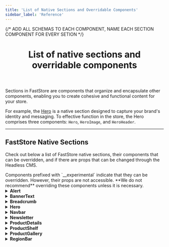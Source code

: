 ```yaml
---
title: 'List of Native Sections and Overridable Components'
sidebar_label: 'Reference'
---
```


{/* ADD ALL SCHEMAS TO EACH COMPONENT, NAME EACH SECTION COMPONENT FOR EVERY SETION */}


<header>

# List of native sections and overridable components

</header>

Sections in FastStore are components that organize and encapsulate other components, enabling you to create cohesive and functional content for your store.

For example, the [Hero](/components/organisms/hero) is a native section designed to capture your brand's identity and messaging. To effective function in the store, the Hero comprises three components: `Hero`, `HeroImage`, and `HeroHeader`.

---

## FastStore Native Sections

Check out below a list of FastStore native sections, their components that can be overridden, and if there are props that can be changed through the Headless CMS.

<Callout type="warning" emoji="⚠️">
  Components prefixed with `__experimental` indicate that they can be
  overridden. However, their props are not accessible. **We do not recommend**
  overriding these components unless it is necessary.
</Callout>

<details>
<summary><b>Alert</b></summary>

| Type                              | Availability                                                                                                           |
| --------------------------------- | ---------------------------------------------------------------------------------------------------------------------- |
| Overridable components            | <ul className="doc-list"><li>[`Alert`](/components/molecules/alert)</li><li>[`Icon`](/components/atoms/icon)</li></ul> |
| Headless CMS: props customization | <ul className="doc-list"><li> `Icon`</li><li> `dismissible`</li></ul>                                                  |

### Available schema 
Check the available Headless CMS schema that you can customize for this component:

```json
{
    "name": "Alert",
    "schema": {
      "title": "Alert",
      "description": "Add an alert",
      "type": "object",
      "required": ["icon", "content", "dismissible"],
      "properties": {
        "icon": {
          "type": "string",
          "title": "Icon",
          "enumNames": [
            "Bell",
            "BellRinging",
            "Checked",
            "Info",
            "Truck",
            "User"
          ],
          "enum": ["Bell", "BellRinging", "Checked", "Info", "Truck", "User"]
        },
        "content": { "type": "string", "title": "Content" },
        "link": {
          "title": "Link",
          "type": "object",
          "properties": {
            "text": { "type": "string", "title": "Link Text" },
            "to": { "type": "string", "title": "Action link" }
          }
        },
        "dismissible": {
          "type": "boolean",
          "default": false,
          "title": "Is dismissible?"
        }
      }
    }
  }

```

</details>

<details>
<summary><b>BannerText</b></summary>

| Type                              | Availability                                                                                                                                                                   |
| --------------------------------- | ------------------------------------------------------------------------------------------------------------------------------------------------------------------------------ |
| Overridable components            | <ul className="doc-list"><li> [`BannerText`](/components/organisms/banner-text)</li> <li> [`BannerTextContent`](/components/organisms/banner-text#bannertextcontent)</li></ul> |
| Headless CMS: props customization | <ul className="doc-list"><li> `ColorVariant`</li><li> `Variant`</li></ul>                                                                                                      |

### Available schema 
Check the available Headless CMS schema that you can customize for this component:

```json
 {
    "name": "BannerText",
    "schema": {
      "title": "Banner Text",
      "description": "Add a quick promotion with a text/action pair",
      "type": "object",
      "required": ["title", "caption", "link"],
      "properties": {
        "title": { "title": "Title", "type": "string" },
        "caption": { "title": "Caption", "type": "string" },
        "link": {
          "title": "Call to Action",
          "type": "object",
          "required": ["text", "url"],
          "properties": {
            "text": { "title": "Text", "type": "string" },
            "url": { "title": "URL", "type": "string" },
            "linkTargetBlank": {
              "type": "boolean",
              "title": "Open link in new window?",
              "default": false
            }
          }
        },
        "colorVariant": {
          "type": "string",
          "title": "Color variant",
          "enumNames": ["Main", "Light", "Accent"],
          "enum": ["main", "light", "accent"]
        },
        "variant": {
          "type": "string",
          "title": "Variant",
          "enumNames": ["Primary", "Secondary"],
          "enum": ["primary", "secondary"]
        }
      }
    }
  }

```
</details>

<details>
<summary><b>Breadcrumb</b></summary>

| Type                              | Availability                                                                                                                     |
| --------------------------------- | -------------------------------------------------------------------------------------------------------------------------------- |
| Overridable components            | <ul className="doc-list"><li>[`Breadcrumb`](/components/molecules/breadcrumb)</li><li>[`Icon`](/components/atoms/icon)</li></ul> |
| Headless CMS: props customization | <ul className="doc-list"><li>`Icon (HomeIcon)`</li></ul>                                                                         |

### Available schema 
Check the available Headless CMS schema that you can customize for this component:

```json
{
    "name": "Breadcrumb",
    "schema": {
      "title": "Breadcrumb",
      "description": "Configure the breadcrumb icon and depth",
      "type": "object",
      "required": ["icon", "alt"],
      "properties": {
        "icon": {
          "title": "Icon",
          "type": "string",
          "enumNames": ["House"],
          "enum": ["House"]
        },
        "alt": { "title": "Alternative Label", "type": "string" }
      }
    }
  }
```

</details>

<details>
<summary><b>Hero</b></summary>

| Type                              | Availability                                                                                                                                                                                             |
| --------------------------------- | -------------------------------------------------------------------------------------------------------------------------------------------------------------------------------------------------------- |
| Overridable Components            | <ul className="doc-list"><li> [`Hero`](/components/organisms/hero)</li><li> [`HeroImage`](/components/organisms/hero#heroimage)</li><li> [`HeroHeader`](/components/organisms/hero#heroheader)</li></ul> |
| Headless CMS: props customization | <ul className="doc-list"><li> `ButtonProps (Label, Icon)`</li><li> `ColorVariant`</li><li> `Variant`</li></ul>                                                                                           |

### Available schema 
Check the available Headless CMS schema that you can customize for this component:

```json
 {
    "name": "Hero",
    "schema": {
      "title": "Hero",
      "description": "Add a quick promotion with an image/action pair",
      "type": "object",
      "required": ["title"],
      "properties": {
        "title": { "title": "Title", "type": "string" },
        "subtitle": { "title": "Subtitle", "type": "string" },
        "link": {
          "title": "Call to Action",
          "type": "object",
          "properties": {
            "text": { "type": "string", "title": "Text" },
            "url": { "type": "string", "title": "URL" },
            "linkTargetBlank": {
              "type": "boolean",
              "title": "Open link in new window?",
              "default": false
            }
          }
        },
        "image": {
          "type": "object",
          "title": "Image",
          "properties": {
            "src": {
              "type": "string",
              "title": "Image",
              "widget": { "ui:widget": "media-gallery" }
            },
            "alt": { "type": "string", "title": "Alternative Label" }
          }
        },
        "colorVariant": {
          "type": "string",
          "title": "Color variant",
          "enumNames": ["Main", "Light", "Accent"],
          "enum": ["main", "light", "accent"]
        },
        "variant": {
          "type": "string",
          "title": "Variant",
          "enumNames": ["Primary", "Secondary"],
          "enum": ["primary", "secondary"]
        }
      }
    }
  }
```

</details>

<details>
<summary><b>Navbar</b></summary>

| Type | Availability |
| --------------------------------- | --------------------------------------------------------------------------------------------------------------------------------------------------------------------------------------------------------------------------------------------------------------------------------------------------------------------------- | |
| Overridable components | <ul className="doc-list"><li> [`Navbar`](/components/organisms/navbar)</li> <li> [`NavbarLinks`](/components/molecules/navbar-links)</li> <li> [`NavbarLinksList`](/components/molecules/navbar-links#navbar-links-list)</li> <li> [`NavbarSlider`](/components/organisms/navbar-slider)</li> <li> [`NavbarSliderHeader`](/components/organisms/navbar-slider#navbar-slider-header)</li> <li> [`NavbarSliderContent`](/components/organisms/navbar-slider#navbar-slider-content)</li> <li> [`NavbarSliderFooter`](/components/organisms/navbar-slider#navbar-slider-content)</li> <li> [`NavbarHeader`](/components/organisms/navbar#navbar-header)</li> <li> [`NavbarRow`](/components/organisms/navbar#navbar-row)</li> <li> [`NavbarButtons`](/components/organisms/navbar#navbar-buttons)</li> <li>[`IconButton`](/components/molecules/icon-button)</li></ul> |
| Headless CMS: props customization | <ul className="doc-list"><li>NavbarRow: `Logo`</li><li>NavbarButtons: `SignIn Button Icon`, `Cart Icon`</li><li>Navigation: ` Regionalization Icon`, `Menu Icon`, `Home Icon`</li></ul> |

### Available schema 
Check the available Headless CMS schema that you can customize for this component:

```json
{
    "name": "Navbar",
    "schema": {
      "title": "Navbar",
      "type": "object",
      "description": "Navbar configuration",
      "required": ["logo"],
      "properties": {
        "logo": {
          "title": "Logo",
          "type": "object",
          "required": ["src"],
          "properties": {
            "src": {
              "title": "Image",
              "type": "string",
              "widget": { "ui:widget": "media-gallery" }
            },
            "alt": { "title": "Alternative Label", "type": "string" },
            "link": {
              "title": "Logo Link",
              "type": "object",
              "required": ["url", "title"],
              "properties": {
                "url": { "title": "Link URL", "type": "string" },
                "title": { "title": "Link Title", "type": "string" }
              }
            }
          }
        },
        "searchInput": {
          "title": "Search Input",
          "description": "Search Input configurations",
          "type": "object",
          "required": ["sort"],
          "properties": {
            "sort": {
              "title": "Results default sort value",
              "type": "string",
              "default": "score_desc",
              "enumNames": [
                "Price, descending",
                "Price, ascending",
                "Top sales",
                "Name, A-Z",
                "Name, Z-A",
                "Release date",
                "Discount",
                "Relevance"
              ],
              "enum": [
                "price_desc",
                "price_asc",
                "orders_desc",
                "name_asc",
                "name_desc",
                "release_desc",
                "discount_desc",
                "score_desc"
              ]
            }
          }
        },
        "signInButton": {
          "title": "Sign In Button",
          "type": "object",
          "properties": {
            "icon": {
              "title": "Icon",
              "type": "object",
              "properties": {
                "icon": {
                  "title": "Icon",
                  "type": "string",
                  "enumNames": ["User"],
                  "enum": ["User"],
                  "default": "User"
                },
                "alt": {
                  "title": "Alternative Label",
                  "type": "string",
                  "default": "User"
                }
              }
            },
            "label": {
              "title": "Call to Action",
              "type": "string",
              "default": "Sign In"
            },
            "myAccountLabel": {
              "title": "My Account Label",
              "type": "string",
              "default": "My Account"
            }
          }
        },
        "cartIcon": {
          "title": "Cart Icon",
          "type": "object",
          "properties": {
            "icon": {
              "title": "Icon",
              "type": "string",
              "enumNames": ["Shopping Cart"],
              "enum": ["ShoppingCart"],
              "default": "ShoppingCart"
            },
            "alt": {
              "title": "Alternative Label",
              "type": "string",
              "default": "Shopping Cart"
            }
          }
        },
        "navigation": {
          "title": "Navigation",
          "type": "object",
          "properties": {
            "regionalization": {
              "type": "object",
              "title": "Regionalization",
              "properties": {
                "enabled": {
                  "type": "boolean",
                  "title": "Use Regionalization?",
                  "default": true
                },
                "icon": {
                  "title": "Icon",
                  "type": "object",
                  "properties": {
                    "icon": {
                      "title": "Icon",
                      "type": "string",
                      "enumNames": ["Map Pin"],
                      "enum": ["MapPin"],
                      "default": "MapPin"
                    },
                    "alt": {
                      "title": "Alternative Label",
                      "type": "string",
                      "default": "MapPin"
                    }
                  }
                },
                "label": {
                  "title": "Call to Action",
                  "type": "string",
                  "default": "Set Location"
                }
              }
            },
            "pageLinks": {
              "title": "Links",
              "type": "array",
              "maxItems": 8,
              "items": {
                "title": "Link",
                "type": "object",
                "required": ["text", "url"],
                "properties": {
                  "text": { "title": "Link Text", "type": "string" },
                  "url": { "title": "Link URL", "type": "string" }
                }
              }
            },
            "menu": {
              "type": "object",
              "title": "Menu",
              "properties": {
                "icon": {
                  "title": "Icon",
                  "type": "object",
                  "properties": {
                    "icon": {
                      "title": "Icon",
                      "type": "string",
                      "enumNames": ["List"],
                      "enum": ["List"],
                      "default": "List"
                    },
                    "alt": {
                      "title": "Alternative Label",
                      "type": "string",
                      "default": "List"
                    }
                  }
                }
              }
            },
            "home": {
              "title": "Home",
              "type": "object",
              "properties": {
                "label": {
                  "title": "Go to Home Label",
                  "type": "string",
                  "default": "Go to Home"
                }
              }
            }
          }
        }
      }
    }
  }
```

</details>

<details>
<summary><b>Newsletter</b></summary>

| Type | Availability |
| --------------------------------- | --------------------------------------------------------------------------------------------------------------------------------------------------------------------------------------------------------------------------------------------------------------------------------------------------------------------------------------------------------------------------------------------------------------------------------------------------------------------------------------------------------------------------------------------------------------------------------------- | |
| Overridable components | <ul className="doc-list"><li> [`Newsletter`](/components/organisms/newsletter)</li><li> [`NewsletterAddendum`](/components/organisms/newsletter#newsletteraddendum)</li><li> [`NewsletterContent`](/components/organisms/newsletter#newslettercontent)</li><li> [`NewsletterForm`](/components/organisms/newsletter#newsletterform)</li><li> [`NewsletterHeader`](/components/organisms/newsletter#newsletterheader)</li> <li> `ToastIconSuccess`[(Icon)](/components/atoms/icon)</li> <li> `ToastIconError`[(Icon)](/components/atoms/icon)</li> <li> `HeaderIcon`[(Icon)](/components/atoms/icon)</li> <li> `InputFieldName`[(InputField)](/components/molecules/input-field)</li> <li> `InputFieldEmail`[(InputField)](/components/molecules/input-field)</li> <li> [`Button`](/components/molecules/button)</li></ul> |
| Headless CMS: props customization | <ul className="doc-list"><li> `Icon`</li><li> `Card Format`</li><li> `Color Variant (Main / Light / Accent)`</li></ul> |

### Available schema 
Check the available Headless CMS schema that you can customize for this component:

```json
{
    "name": "Newsletter",
    "schema": {
      "title": "Newsletter",
      "description": "Allow users to subscribe to your updates",
      "type": "object",
      "required": ["title"],
      "properties": {
        "icon": {
          "title": "Icon",
          "type": "object",
          "properties": {
            "icon": {
              "title": "Icon",
              "type": "string",
              "enumNames": ["Envelope"],
              "enum": ["Envelope"],
              "default": "Envelope"
            },
            "alt": {
              "type": "string",
              "title": "Alternative Label",
              "default": "Envelope"
            }
          }
        },
        "title": {
          "title": "Title",
          "type": "string",
          "default": "Get News and Special Offers!"
        },
        "description": {
          "title": "Description",
          "type": "string",
          "default": "Receive our news and promotions in advance"
        },
        "privacyPolicy": {
          "title": "Privacy Policy Disclaimer",
          "type": "string",
          "widget": { "ui:widget": "draftjs-rich-text" }
        },
        "emailInputLabel": {
          "title": "Email input label",
          "type": "string",
          "default": "Your Email"
        },
        "displayNameInput": {
          "title": "Request name?",
          "type": "boolean",
          "default": true
        },
        "nameInputLabel": {
          "title": "Name input label",
          "type": "string",
          "default": "Your Name"
        },
        "subscribeButtonLabel": {
          "title": "Subscribe button label",
          "type": "string",
          "default": "Subscribe"
        },
        "subscribeButtonLoadingLabel": {
          "title": "Subscribe button loading label",
          "type": "string",
          "default": "Loading..."
        },
        "card": {
          "title": "Newsletter should be in card format?",
          "type": "boolean",
          "default": false
        },
        "colorVariant": {
          "title": "Color variant",
          "type": "string",
          "enumNames": ["Main", "Light", "Accent"],
          "enum": ["main", "light", "accent"],
          "default": "main"
        },
        "toastSubscribe": {
          "title": "Toast Subscribe",
          "type": "object",
          "properties": {
            "title": {
              "title": "Title",
              "description": "Message Title",
              "type": "string",
              "default": "Hooray!"
            },
            "message": {
              "title": "Message",
              "description": "Message",
              "type": "string",
              "default": "Thank for your subscription."
            },
            "icon": {
              "title": "Icon",
              "type": "string",
              "enumNames": ["CircleWavyCheck"],
              "enum": ["CircleWavyCheck"],
              "default": "CircleWavyCheck"
            }
          }
        },
        "toastSubscribeError": {
          "title": "Toast Subscribe Error",
          "type": "object",
          "properties": {
            "title": {
              "title": "Title",
              "description": "Message Title",
              "type": "string",
              "default": "Oops."
            },
            "message": {
              "title": "Message",
              "description": "Message",
              "type": "string",
              "default": "Something went wrong. Please Try again."
            },
            "icon": {
              "title": "Icon",
              "type": "string",
              "enumNames": ["CircleWavyWarning"],
              "enum": ["CircleWavyWarning"],
              "default": "CircleWavyWarning"
            }
          }
        }
      }
    }
  }
```

</details>

<details>
<summary>
  <b>ProductDetails</b>
</summary>

| Type                              | Availability                                                                                                                                                                                                                                                                                                                                                                                                                                                                                                                                                                                                                                                                                                                                                                                           |
| --------------------------------- | ------------------------------------------------------------------------------------------------------------------------------------------------------------------------------------------------------------------------------------------------------------------------------------------------------------------------------------------------------------------------------------------------------------------------------------------------------------------------------------------------------------------------------------------------------------------------------------------------------------------------------------------------------------------------------------------------------------------------------------------------------------------------------------------------------ |
| Overridable components            | <ul className="doc-list"><li>[`ProductTitle`](/components/molecules/product-title)</li><li>[`DiscountBadge`](/components/molecules/discount-badge)</li><li>[`BuyButton`](/components/molecules/buy-button)</li><li>[`Icon`](/components/atoms/icon)</li><li>[`ProductPrice`](/components/molecules/product-price)</li><li>[`QuantitySelector`](/components/molecules/quantity-selector)</li><li>[`SkuSelector`](/components/molecules/sku-selector)</li><li>[`ShippingSimulation`](/components/organisms/shipping-simulation)</li><li>[`ImageGallery`](/components/organisms/image-gallery)</li><li>[`ImageGalleryViewer`](/components/organisms/image-gallery)</li><li> `__experimentalImageGalleryImage`</li><li> `__experimentalImageGallery`</li><li> `__experimentalShippingSimulation`</li></ul> |
| Headless CMS: props customization | <ul className="doc-list"><li>ProductTitle: `showDiscountBadge`, `discountBadgeSize`, `showReferenceNumber`</li><li>BuyButton: `Icon`</li></ul>                                                                                                                                                                                                                                                                                                                                                                                                                                                                                                                                                                                                                                                         |

### Available schema 
Check the available Headless CMS schema that you can customize for this component:

```json
{
    "name": "ProductDetails",
    "schema": {
      "title": "Product Details",
      "type": "object",
      "description": "Display Product Details Section",
      "properties": {
        "productTitle": {
          "title": "Product Title",
          "type": "object",
          "properties": {
            "discountBadge": {
              "title": "Discount Badge",
              "type": "object",
              "properties": {
                "showDiscountBadge": {
                  "title": "Show Discount Badge?",
                  "type": "boolean",
                  "default": false
                },
                "size": {
                  "title": "Size",
                  "type": "string",
                  "enumNames": ["Big", "Small"],
                  "enum": ["big", "small"]
                }
              }
            },
            "refNumber": {
              "title": "Show Reference Number?",
              "type": "boolean",
              "default": false
            }
          }
        },
        "buyButton": {
          "title": "Buy Button",
          "type": "object",
          "properties": {
            "title": {
              "title": "Title",
              "type": "string",
              "default": "Add to Cart"
            },
            "icon": {
              "title": "Icon",
              "type": "object",
              "properties": {
                "icon": {
                  "title": "Icon",
                  "type": "string",
                  "enumNames": ["Shopping Cart"],
                  "enum": ["ShoppingCart"]
                },
                "alt": {
                  "type": "string",
                  "title": "Alternative Label",
                  "default": "Shopping Cart"
                }
              }
            }
          }
        },
        "notAvailableButton": {
          "title": "Not Available Button",
          "description": "Shown when a SKU is not available",
          "type": "object",
          "properties": {
            "title": {
              "title": "Title",
              "type": "string",
              "default": "Not Available"
            }
          }
        },
        "shippingSimulator": {
          "title": "Shipping Simulation",
          "type": "object",
          "properties": {
            "title": {
              "title": "Title",
              "type": "string",
              "default": "Shipping"
            },
            "inputLabel": {
              "title": "Input Label",
              "type": "string",
              "default": "Postal Code"
            },
            "link": {
              "title": "Postal Code Discovery",
              "type": "object",
              "properties": {
                "text": {
                  "title": "Link Text",
                  "type": "string",
                  "default": "I don't know my Postal Code"
                },
                "to": { "title": "URL", "type": "string" }
              }
            },
            "shippingOptionsTableTitle": {
              "title": "Shipping Options Table Header",
              "type": "string"
            }
          }
        },
        "productDescription": {
          "title": "Product Description",
          "type": "object",
          "properties": {
            "initiallyExpanded": {
              "type": "string",
              "title": "Initially Expanded?",
              "enumNames": ["First", "All", "None"],
              "enum": ["first", "all", "none"]
            },
            "displayDescription": {
              "title": "Should display description?",
              "type": "boolean",
              "default": true
            },
            "title": {
              "title": "Description section title",
              "type": "string",
              "default": "Description"
            }
          }
        }
      }
    }
  }
```

</details>

<details>
<summary><b>ProductShelf</b></summary>

| Type                              | Availability                                                                                                                                                         |
| --------------------------------- | -------------------------------------------------------------------------------------------------------------------------------------------------------------------- |
| Overridable components            | <ul className="doc-list"><li> [`ProductShelf`](/components/organisms/product-shelf)</li><li> `__experimentalCarousel`</li><li> `__experimentalProductCard`</li></ul> |
| Headless CMS: props customization | <ul className="doc-list"><li>Product Card Configuration: `showDiscountBadge`, `bordered`</li></ul>                                                                   |

### Available schema 
Check the available Headless CMS schema that you can customize for this component:

```json
{
    "name": "ProductShelf",
    "schema": {
      "title": "Product Shelf",
      "description": "Add custom shelves to your store",
      "type": "object",
      "required": ["title", "numberOfItems", "after", "sort"],
      "properties": {
        "title": { "type": "string", "title": "Title" },
        "numberOfItems": {
          "type": "integer",
          "title": "Total number of items",
          "default": 5,
          "description": "Total number of items. The quantity may be smaller if the query returns fewer products."
        },
        "itemsPerPage": {
          "type": "integer",
          "title": "Number of items per page",
          "default": 5,
          "description": "Number of items to display per page in carousel"
        },
        "after": {
          "type": "integer",
          "title": "After",
          "default": "0",
          "description": "Initial pagination item"
        },
        "sort": {
          "title": "Sort",
          "description": "Items order",
          "default": "score_desc",
          "enum": [
            "discount_desc",
            "name_asc",
            "name_desc",
            "orders_desc",
            "price_asc",
            "price_desc",
            "release_desc",
            "score_desc"
          ],
          "enumNames": [
            "Discount: higher to lower",
            "Name: A-Z",
            "Name: Z-A",
            "Orders: higher to lower",
            "Price: lower to higher",
            "Price: higher to lower",
            "Release date: newer to older",
            "Relevance: higher to lower"
          ]
        },
        "term": { "type": "string", "title": "Search term" },
        "selectedFacets": {
          "title": "Facets",
          "type": "array",
          "items": {
            "title": "Facet",
            "type": "object",
            "required": ["key", "value"],
            "properties": {
              "key": {
                "title": "Key",
                "description": "For collections use: productClusterIds",
                "type": "string",
                "default": "productClusterIds"
              },
              "value": {
                "title": "Value",
                "description": "E.g. For 'Most Wanted' collection, use: 140. To consult your collection ids go to Collections page",
                "type": "string",
                "default": "140"
              }
            }
          }
        },
        "productCardConfiguration": {
          "title": "Product Card Configuration",
          "type": "object",
          "properties": {
            "showDiscountBadge": {
              "title": "Show discount badge?",
              "type": "boolean",
              "default": true
            },
            "bordered": {
              "title": "Cards should be bordered?",
              "type": "boolean",
              "default": true
            }
          }
        }
      }
    }
  }
```

</details>

<details>
<summary><b>ProductGallery</b></summary>

| Type                              | Availability                                                                                                                                                                                                                                                                                                                                                                                                                                                                                                                                                                                                                                                                                                                                     |
| --------------------------------- | ------------------------------------------------------------------------------------------------------------------------------------------------------------------------------------------------------------------------------------------------------------------------------------------------------------------------------------------------------------------------------------------------------------------------------------------------------------------------------------------------------------------------------------------------------------------------------------------------------------------------------------------------------------------------------------------------------------------------------------------------ |
| Documentation                     | <a href="/components" target="_blank" className="nx-text-primary-600 nx-underline nx-decoration-from-font [text-underline-position:from-font]">FastStore UI</a>                                                                                                                                                                                                                                                                                                                                                                                                                                                                                                                                                                                  |
| Overridable components            | <ul className="doc-list"><li> `MobileFilterButton` [(Button)](/components/atoms/button)</li><li> `FilterIcon` [(Icon)](/components/atoms/icon)</li><li> `PrevIcon` [(Icon)](/components/atoms/icon)</li><li> `ResultsCountSkeleton` [(Skeleton)](/components/atoms/skeleton)</li><li> `SortSkeleton` [(Skeleton)](/components/atoms/skeleton)</li><li> `FilterButtonSkeleton` [(Skeleton)](/components/atoms/skeleton)</li><li> `LinkButtonPrev` [(LinkButton)](/components/molecules/link-button)</li><li> `LinkButtonNext` [(LinkButton)](/components/molecules/link-button)</li><li> `__experimentalFilterDesktop`</li><li> `__experimentalFilterSlider`</li><li> `__experimentalProductCard`</li><li> `__experimentalEmptyGallery`</li></ul> |
| Headless CMS: props customization | <ul className="doc-list"><li>Previous Page Button: `Icon`</li><li>Mobile Filter Button: `Icon`</li><li>Product Card Configuration: `showDiscountBadge`, `bordered`</li></ul>                                                                                                                                                                                                                                                                                                                                                                                                                                                                                                                                                                     |

### Available schema 
Check the available Headless CMS schema that you can customize for this component:

```json
{
    "name": "ProductGallery",
    "schema": {
      "title": "Product Gallery",
      "type": "object",
      "description": "Product Gallery configuration",
      "required": ["filter"],
      "properties": {
        "searchTermLabel": {
          "title": "Search page term label",
          "type": "string",
          "default": "Showing results for:"
        },
        "totalCountLabel": {
          "title": "Total count label",
          "type": "string",
          "default": "Results"
        },
        "previousPageButton": {
          "title": "Previous page button",
          "type": "object",
          "required": ["icon", "label"],
          "properties": {
            "icon": {
              "title": "Icon",
              "type": "object",
              "properties": {
                "icon": {
                  "title": "Icon",
                  "type": "string",
                  "enumNames": ["ArrowLeft"],
                  "enum": ["ArrowLeft"],
                  "default": "ArrowLeft"
                },
                "alt": {
                  "title": "Alternative label",
                  "type": "string",
                  "default": "Arrow Left icon"
                }
              }
            },
            "label": {
              "title": "Previous page button",
              "type": "string",
              "default": "Previous Page"
            }
          }
        },
        "loadMorePageButton": {
          "title": "Load more products Button",
          "type": "object",
          "required": ["label"],
          "properties": {
            "label": {
              "title": "Load more products label",
              "type": "string",
              "default": "Load more products"
            }
          }
        },
        "filter": {
          "title": "Filter",
          "type": "object",
          "required": ["title", "mobileOnly"],
          "properties": {
            "title": {
              "title": "Filter title",
              "type": "string",
              "default": "Filters"
            },
            "mobileOnly": {
              "title": "Mobile Only",
              "type": "object",
              "required": [
                "filterButton",
                "clearButtonLabel",
                "applyButtonLabel"
              ],
              "properties": {
                "filterButton": {
                  "title": "Show filter button",
                  "type": "object",
                  "required": ["label", "icon"],
                  "properties": {
                    "label": {
                      "title": "Label",
                      "type": "string",
                      "default": "Filters"
                    },
                    "icon": {
                      "title": "Icon",
                      "type": "object",
                      "required": ["icon", "alt"],
                      "properties": {
                        "icon": {
                          "title": "Icon",
                          "type": "string",
                          "enumNames": ["FadersHorizontal"],
                          "enum": ["FadersHorizontal"],
                          "default": "FadersHorizontal"
                        },
                        "alt": {
                          "title": "Alternative label",
                          "type": "string",
                          "default": "Open Filters"
                        }
                      }
                    }
                  }
                },
                "clearButtonLabel": {
                  "title": "Clear button label",
                  "type": "string",
                  "default": "Clear All"
                },
                "applyButtonLabel": {
                  "title": "Apply button label",
                  "type": "string",
                  "default": "Apply"
                }
              }
            }
          }
        },
        "productCard": {
          "title": "Product Card Configuration",
          "type": "object",
          "properties": {
            "showDiscountBadge": {
              "title": "Show discount badge?",
              "type": "boolean",
              "default": true
            },
            "bordered": {
              "title": "Cards should be bordered?",
              "type": "boolean",
              "default": true
            }
          }
        },
        "emptyGallery": {
          "title": "Empty Gallery",
          "type": "object",
          "properties": {
            "title": {
              "title": "Title",
              "type": "string",
              "default": "Nothing matches with your search"
            },
            "firstButton": {
              "title": "First Button",
              "type": "object",
              "properties": {
                "label": {
                  "type": "string",
                  "title": "Label",
                  "default": "Browse Offers"
                },
                "url": {
                  "type": "string",
                  "title": "URL",
                  "default": "/office"
                },
                "icon": {
                  "title": "Icon",
                  "type": "string",
                  "default": "CircleWavyWarning"
                }
              }
            },
            "secondButton": {
              "title": "Second Button",
              "type": "object",
              "properties": {
                "label": {
                  "type": "string",
                  "title": "Label",
                  "default": "Just Arrived"
                },
                "url": {
                  "type": "string",
                  "title": "URL",
                  "default": "/technology"
                },
                "icon": {
                  "title": "Icon",
                  "type": "string",
                  "default": "RocketLaunch"
                }
              }
            }
          }
        }
      }
    }
  }
```

</details>

<details>
<summary><b>RegionBar</b></summary>

| Type                              | Availability                                                                                                                                                                                           |
| --------------------------------- | ------------------------------------------------------------------------------------------------------------------------------------------------------------------------------------------------------ |
| Overridable components            | <ul className="doc-list"><li>[`RegionBar`](/components/molecules/region-bar)</li><li> `LocationIcon` [(Icon)](/components/atoms/icon)</li><li> `ButtonIcon` [(Icon)](/components/atoms/icon)</li></ul> |
| Headless CMS: props customization | <ul className="doc-list"><li>LocationIcon: `Icon`</li><li>ButtonIcon: `Icon`</li></ul>                                                                                                                 |

### Available schema 
Check the available Headless CMS schema that you can customize for this component:

```json
 {
    "name": "RegionBar",
    "schema": {
      "title": "Region Bar",
      "type": "object",
      "description": "Region Bar configuration",
      "required": ["label"],
      "properties": {
        "icon": {
          "title": "Location Icon",
          "type": "object",
          "properties": {
            "icon": {
              "title": "Icon",
              "type": "string",
              "enumNames": ["Map Pin"],
              "enum": ["MapPin"],
              "default": "MapPin"
            },
            "alt": {
              "title": "Alternative Label",
              "type": "string",
              "default": "Map Pin icon"
            }
          }
        },
        "label": {
          "title": "Location label",
          "type": "string",
          "default": "Set your location"
        },
        "editLabel": {
          "title": "Location edit label",
          "type": "string",
          "default": "Edit"
        },
        "buttonIcon": {
          "title": "Button Icon",
          "type": "object",
          "properties": {
            "icon": {
              "title": "Icon",
              "type": "string",
              "enumNames": ["Caret Right"],
              "enum": ["CaretRight"],
              "default": "CaretRight"
            },
            "alt": {
              "title": "Alternative Label",
              "type": "string",
              "default": "Caret Right icon"
            }
          }
        }
      }
    }
  }
```

</details>
